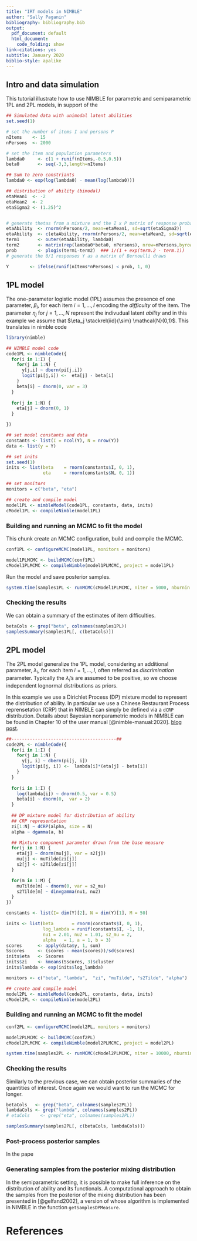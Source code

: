 ```yaml
---
title: "IRT models in NIMBLE"
author: "Sally Paganin"
bibliography: bibliography.bib
output: 
  pdf_document: default
  html_document:
    code_folding: show
link-citations: yes
subtitle: January 2020
biblio-style: apalike
---
```


## Intro and data simulation

This tutorial illustrate how to use NIMBLE for parametric and semiparametric 1PL and 2PL models, in support of the 

```r

## Simulated data with unimodal latent abilities
set.seed(1)

# set the number of items I and persons P
nItems    <- 15
nPersons  <- 2000

# set the item and population parameters
lambda0     <- c(1 + runif(nItems,-0.5,0.5))
beta0     	<- seq(-3,3,length=nItems)

## Sum to zero constriants
lambda0 <- exp(log(lambda0) - mean(log(lambda0)))

## distribution of ability (bimodal)
etaMean1  <- -2
etaMean2  <- 2
etaSigma2 <- (1.25)^2


# generate thetas from a mixture and the I x P matrix of response probabilities
etaAbility  <- rnorm(nPersons/2, mean=etaMean1, sd=sqrt(etaSigma2))
etaAbility  <- c(etaAbility, rnorm(nPersons/2, mean=etaMean2, sd=sqrt(etaSigma2)))
term1       <- outer(etaAbility, lambda0)
term2       <- matrix(rep(lambda0*beta0, nPersons), nrow=nPersons,byrow=TRUE)
prob        <- plogis(term1-term2)  ### 1/(1 + exp(term.2 - term.1))
# generate the 0/1 responses Y as a matrix of Bernoulli draws

Y        <- ifelse(runif(nItems*nPersons) < prob, 1, 0)
```

## 1PL model

The one-parameter logistic model (1PL) assumes the presence of one parameter, $\beta_i$, for each item $i = 1, \ldots, I$ encoding the *difficulty* of the item. The parameter $\eta_j$ for $j = 1, \ldots, N$ represent the indivudual latent *ability* and in this example we assume that $\eta_j \stackrel{iid}{\sim} \mathcal{N}(0,1)$. This translates in nimble code


```r
library(nimble)

## NIMBLE model code
code1PL <- nimbleCode({  
  for(i in 1:I) {
    for(j in 1:N) {
      y[j,i] ~ dbern(pi[j,i])
      logit(pi[j,i]) <-  eta[j] - beta[i]
    }
    beta[i] ~ dnorm(0, var = 3)
  }  
  
  for(j in 1:N) {
    eta[j] ~ dnorm(0, 1)
  }

})

## set model constants and data
constants <- list(I = ncol(Y), N = nrow(Y))
data <- list(y = Y)

## set inits
set.seed(1)
inits <- list(beta    = rnorm(constants$I, 0, 1),
              eta     = rnorm(constants$N, 0, 1))

## set monitors
monitors = c("beta", "eta")

## create and compile model
model1PL <- nimbleModel(code1PL, constants, data, inits)
cModel1PL <- compileNimble(model1PL)
```

### Building and running an MCMC to fit the model

This chunk create an MCMC configuration, build and compile the MCMC. 


```r
conf1PL <- configureMCMC(model1PL, monitors = monitors)

model1PLMCMC <- buildMCMC(conf1PL)
cModel1PLMCMC <- compileNimble(model1PLMCMC, project = model1PL)
```

Run the model and save posterior samples. 

```r
system.time(samples1PL <- runMCMC(cModel1PLMCMC, niter = 5000, nburnin = 1000))
```

### Checking the results

We can obtain a summary of the estimates of item difficulties.

```r
betaCols <- grep("beta", colnames(samples1PL))
samplesSummary(samples1PL[, c(betaCols)])
```

## 2PL model 

The 2PL model generalize the 1PL model,\ considering an additional parameter, $\lambda_i$, for each item $i = 1, \ldots, I$, often referred as *discrimination* parameter. Typically the $\lambda_i$'s are assumed to be positive, so we choose independent lognormal distributions as priors.
 
In this example we use a Dirichlet Process (DP) mixture model to represent the distribution of ability. In particular we use a Chinese Restaurant Process reprensetation (CRP) that in NIMBLE can simply be defined via a `dCRP` distribution. Details about Bayesian nonparametric models in NIMBLE can be found in Chapter 10 of the user manual [@nimble-manual:2020].
[blog post](https://r-nimble.org/bayesian-nonparametric-models-in-nimble-part-1-density-estimation).

```r
##----------------------------------------##
code2PL <- nimbleCode({
  for(i in 1:I) {
    for(j in 1:N) {
      y[j, i] ~ dbern(pi[j, i])
      logit(pi[j, i]) <-  lambda[i]*(eta[j] - beta[i])
    }
  }  
  
  for(i in 1:I) { 
    log(lambda[i]) ~ dnorm(0.5, var = 0.5)   
    beta[i] ~ dnorm(0,  var = 2)
  } 
    
  ## DP mixture model for distribution of ability
  ## CRP representation
  zi[1:N] ~ dCRP(alpha, size = N)
  alpha ~ dgamma(a, b)  

  ## Mixture component parameter drawn from the base measure
  for(j in 1:N) {
    eta[j] ~ dnorm(mu[j], var = s2[j])  
    mu[j] <- muTilde[zi[j]]                 
    s2[j] <- s2Tilde[zi[j]]   
  }

  for(m in 1:M) {
    muTilde[m] ~ dnorm(0, var = s2_mu)
    s2Tilde[m] ~ dinvgamma(nu1, nu2)
  }
})

constants <- list(I= dim(Y)[2], N = dim(Y)[1], M = 50)

inits <- list(beta       = rnorm(constants$I, 0, 1),
              log_lambda = runif(constants$I, -1, 1),
              nu1 = 2.01, nu2 = 1.01, s2_mu = 2, 
              alpha   = 1, a = 1, b = 3)
scores 		<- apply(data$y, 1, sum)
Sscores 	<- (scores - mean(scores))/sd(scores)
inits$eta 	<- Sscores
inits$zi 	<- kmeans(Sscores, 3)$cluster
inits$lambda <- exp(inits$log_lambda)

monitors <- c("beta", "lambda",  "zi", "muTilde", "s2Tilde", "alpha")

## create and compile model
model2PL <- nimbleModel(code2PL, constants, data, inits)
cModel2PL <- compileNimble(model2PL)
```

### Building and running an MCMC to fit the model

```r
conf2PL <- configureMCMC(model2PL, monitors = monitors)

model2PLMCMC <- buildMCMC(conf2PL)
cModel2PLMCMC <- compileNimble(model2PLMCMC, project = model2PL)
```


```r
system.time(samples2PL <- runMCMC(cModel2PLMCMC, niter = 10000, nburnin = 1000))

```
### Checking the results

Similarly to the previous case, we can obtain posterior summaries of the quantities of interest. Once again we would want to run the MCMC for longer. 

```r

betaCols   <- grep("beta", colnames(samples2PL))
lambdaCols <- grep("lambda", colnames(samples2PL))
# etaCols    <- grep("eta", colnames(samples2PL))

samplesSummary(samples2PL[, c(betaCols, lambdaCols)])
```

### Post-process posterior samples

In the pape

<!-- ```{r}
    
nItems <- dim(lambdaSamp)[2]
nSamp <- dim(lambdaSamp)[1]

locationSamp <- sapply(1:nSamp, function(x) sum(betaSamp[x,])/nItems)
scaleSamp    <- apply(lambdaSamp, 1, function(x) prod(x)^(-1/nItems))

betaSamp <- t(sapply(1:nSamp, function(x) (betaSamp[x, ] - locationSamp[x])/scaleSamp[x] ))
lambdaSamp <- t(apply(lambdaSamp, 1, function(x) x*(prod(x)^(-1/nItems)) ))

indicesEta <- seq(thinEta, nSamp, by = thinEta)

etaSampRescaled <- matrix(0, NROW(etaSamp), NCOL(etaSamp))
for(i in 1:dim(etaSamp)[1]){
  etaSampRescaled[i, ] <- (etaSamp[i, ] - locationSamp[indicesEta[i]])/scaleSamp[indicesEta[i]]
}
colnames(etaSampRescaled) <- colnames(etaSamp) 
etaSamp <- etaSampRescaled


```
 -->
### Generating samples from the posterior mixing distribution

In the semiparametric setting, it is possible to make full inference on the distribution of ability and its functionals. A computational approach to obtain the samples from the posterior of the mixing distribution has been presented in [@gelfand2002], a version of whose algorithm is implemented in NIMBLE in the function `getSamplesDPMeasure`.



# References
